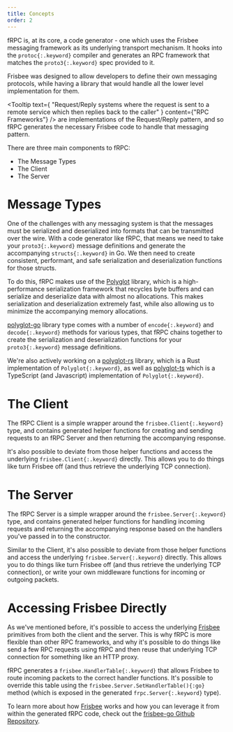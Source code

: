 ```yaml
---
title: Concepts
order: 2
---
```


fRPC is, at its core, a code generator - one which uses the Frisbee messaging framework as its underlying transport mechanism. It hooks into
the `protoc{:.keyword}` compiler and generates an RPC framework that matches the `proto3{:.keyword}` spec provided to it.

Frisbee was designed to allow developers to define their own messaging protocols, while having a library that would handle
all the lower level implementation for them.

<Tooltip
  text={
    "Request/Reply systems where the request is sent to a remote service which then replies back to the caller"
  }
  content={"RPC Frameworks"}
/> are implementations of the Request/Reply pattern, and so fRPC generates the necessary
Frisbee code to handle that messaging pattern.

There are three main components to fRPC:

- The Message Types
- The Client
- The Server

# Message Types

One of the challenges with any messaging system is that the messages must be serialized and deserialized into formats that
can be transmitted over the wire. With a code generator like fRPC, that means we need to take your `proto3{:.keyword}`
message definitions and generate the accompanying `structs{:.keyword}` in Go. We then need to create consistent, performant,
and safe serialization and deserialization functions for those structs.

To do this, fRPC makes use of the [Polyglot](https://github.com/loopholelabs/polyglot-go) library, which is a high-performance
serialization framework that recycles byte buffers and can serialize and deserialize data with almost no allocations.
This makes serialization and deserialization extremely fast, while also allowing us to minimize the accompanying memory allocations.

[polyglot-go](https://github.com/loopholelabs/polyglot-go) library type comes with a number of
`encode{:.keyword}` and `decode{:.keyword}` methods for various types, that fRPC chains together to create the
serialization and deserialization functions for your `proto3{:.keyword}` message definitions.

We're also actively working on a [polyglot-rs](https://github.com/loopholelabs/polyglot-rs) library, which is a Rust
implementation of `Polyglot{:.keyword}`, as well as [polyglot-ts](https://github.com/loopholelabs/polyglot-ts) which is a
TypeScript (and Javascript) implementation of `Polyglot{:.keyword}`.

# The Client

The fRPC Client is a simple wrapper around the `frisbee.Client{:.keyword}` type, and contains generated helper
functions for creating and sending requests to an fRPC Server and then returning the accompanying response.

It's also possible to deviate from those helper functions and access the underlying `frisbee.Client{:.keyword}` directly.
This allows you to do things like turn Frisbee off (and thus retrieve the underlying TCP connection).

# The Server

The fRPC Server is a simple wrapper around the `frisbee.Server{:.keyword}` type, and contains generated helper
functions for handling incoming requests and returning the accompanying response based on the handlers you've passed in
to the constructor.

Similar to the Client, it's also possible to deviate from those helper functions and access the underlying
`frisbee.Server{:.keyword}` directly. This allows you to do things like turn Frisbee off (and thus retrieve the
underlying TCP connection), or write your own middleware functions for incoming or outgoing packets.

# Accessing Frisbee Directly

As we've mentioned before, it's possible to access the underlying [Frisbee](https://github.com/loopholelabs/frisbee-go) primitives from both the
client and the server. This is why fRPC is more flexible than other RPC frameworks, and why it's possible to
do things like send a few RPC requests using fRPC and then reuse that underlying TCP connection for something like an
HTTP proxy.

fRPC generates a `frisbee.HandlerTable{:.keyword}` that allows Frisbee to route incoming packets to the correct
handler functions. It's possible to override this table using the `frisbee.Server.SetHandlerTable(){:go}`
method (which is exposed in the generated `frpc.Server{:.keyword}` type).

To learn more about how [Frisbee](https://github.com/loopholelabs/frisbee-go) works and how you can leverage it from within the generated fRPC
code, check out the [frisbee-go Github Repository](https://github.com/loopholelabs/frisbee-go).
